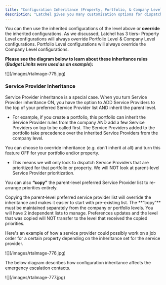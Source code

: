 ```yaml
---
title: "Configuration Inheritance (Property, Portfolio, & Company Level)"
description: "Latchel gives you many customization options for dispatching. Each of these configurations can be done at the Company Level (highest), Portfolio Level (lower), or Property Level (lowest). Configurations set at the Company Level are automatically applied to lower levels (Portfolio & Property)."
---
```


You can then use the inherited configurations of the level above or **override** the inherited configurations. As we discussed, Latchel has 3 tiers- Property Level configurations will always override Portfolio Level & Company Level configurations. Portfolio Level configurations will always override the Company Level configurations. 

**Please see the diagram below to learn about these inheritance rules (_Budget Limits were used as an example_):**

<Frame>
  ![](/images/rtaImage-775.jpg)
</Frame>

### **Service Provider Inheritance**

Service Provider inheritance is a special case. When you turn Service Provider inheritance ON, you have the option to ADD Service Providers to the top of your preferred Service Provider list AND inherit the parent level.

- For example, if you create a portfolio, this portfolio can inherit the Service Provider rules from the company AND add a few Service Providers on top to be called first. The Service Providers added to the portfolio take precedence over the inherited Service Providers from the company level.

You can choose to override inheritance (e.g. don’t inherit at all) and turn this feature OFF for your portfolio and/or property.

- This means we will only look to dispatch Service Providers that are prioritized for that portfolio or property. We will NOT look at parent-level Service Provider prioritization.

You can also **“copy”** the parent-level preferred Service Provider list to re-arrange priorities entirely.

<Warning>
  Copying the parent-level preferred service provider list will override the inheritance and makes it easier to start with pre-existing list.
</Warning>

<Note>
  The **“copy”** must be maintained separately from the company or portfolio levels. You will have 2 independent lists to manage. Preferences updates and the level that was copied will NOT transfer to the level that received the copied priorities.
</Note>

Here's an example of how a service provider could possibly work on a job order for a certain property depending on the inheritance set for the service provider.

<Frame>
  ![](/images/rtaImage-776.jpg)
</Frame>

The below diagram describes how configuration inheritance affects the emergency escalation contacts.

<Frame>
  ![](/images/rtaImage-777.jpg)
</Frame>
